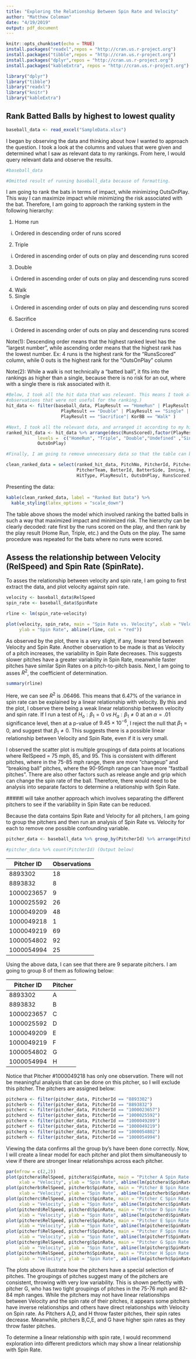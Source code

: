 ```yaml
---
title: "Exploring the Relationship Between Spin Rate and Velocity"
author: "Matthew Coleman"
date: "4/19/2019"
output: pdf_document
---
```


```r
knitr::opts_chunk$set(echo = TRUE)
install.packages("readxl",repos = "http://cran.us.r-project.org")
install.packages("tibble",repos = "http://cran.us.r-project.org")
install.packages("dplyr",repos = "http://cran.us.r-project.org")
install.packages("kableExtra", repos = "http://cran.us.r-project.org")
```

```r
library("dplyr")
library("tibble")
library("readxl")
library("knitr")
library("kableExtra")
```

## Rank Batted Balls by highest to lowest quality

```r
baseball_data <- read_excel("SampleData.xlsx")
```

I began by observing the data and thinking about how I wanted to approach the question. I took a look at the columns and values that were given and determined what I saw as relevant data to my rankings. From here, I would query relevant data and observe the results.

```r
#baseball_data

#Omitted result of running baseball_data because of formatting.
```

I am going to rank the bats in terms of impact, while minimizing OutsOnPlay. This way I can maximize impact while minimizing the risk associated with the bat. Therefore, I am going to approach the ranking system in the following hierarchy:

1. Home run
  i) Ordered in descending order of runs scored
2. Triple
  i) Ordered in ascending order of outs on play and descending runs scored 
3. Double
  i) Ordered in ascending order of outs on play and descending runs scored
4. Walk
5. Single
  i) Ordered in ascending order of outs on play and descending runs scored
6. Sacrifice
  i) Ordered in ascending order of outs on play and descending runs scored
  
Note(1): Descending order means that the highest ranked level has the "largest number", while ascending order means that the highest rank has the lowest number. Ex: 4 runs is the highest rank for the "RunsScored" column, while 0 outs is the highest rank for the "OutsOnPlay" column

Note(2): While a walk is not technically a "batted ball", it fits into the rankings as higher than a single, because there is no risk for an out, where with a single there is risk associated with it.

```r
#Below, I took all the hit data that was relevant. This means I took all the acutal bats (including walks) and discarded of all separate
#observations that were not useful for the ranking.)
hit_data <- filter(baseball_data, PlayResult == "HomeRun" | PlayResult == "Triple" | 
                     PlayResult == "Double" | PlayResult == "Single" | 
                     PlayResult == "Sacrifice"| KorBB == "Walk" )

#Next, I took all the relevant data, and arranged it according to my hierarchy I created.
ranked_hit_data <- hit_data %>% arrange(desc(RunsScored),factor(PlayResult, 
            levels =  c("HomeRun", "Triple", "Double","Undefined" ,"Single", "Sacrifice")), 
            OutsOnPlay)

#Finally, I am going to remove unnecessary data so that the table can be presented.

clean_ranked_data = select(ranked_hit_data, PitchNo, PitcherId, PitcherThrows, 
                           PitcherTeam, BatterId, BatterSide, Inning, KorBB, 
                           HitType, PlayResult, OutsOnPlay, RunsScored)
```

Presenting the data:

```r
kable(clean_ranked_data, label = "Ranked Bat Data") %>%
  kable_styling(latex_options = "scale_down")
```

The table above shows the model which involved ranking the batted balls in such a way that maximized impact and minimized risk. The hierarchy can be clearly decoded: rate first by the runs scored on the play, and then rank by the play result (Home Run, Triple, etc.) and the Outs on the play. The same procedure was repeated for the bats where no runs were scored.

## Assess the relationship between Velocity (RelSpeed) and Spin Rate (SpinRate).

To asses the relationship between velocity and spin rate, I am going to first extract the data, and plot velocity against spin rate.

```r

velocity <- baseball_data$RelSpeed
spin_rate <- baseball_data$SpinRate

rline <- lm(spin_rate~velocity)

```

```r
plot(velocity, spin_rate, main = "Spin Rate vs. Velocity", xlab = "Velocity", 
     ylab = "Spin Rate", abline(rline, col = "red"))

```

As observed by the plot, there is a very slight, if any, linear trend between Velocity and Spin Rate. Another observation to be made is that as Velocity of a pitch increases, the variability in Spin Rate decreases. This suggests slower pitches have a greater variability in Spin Rate, meanwhile faster pitches have similar Spin Rates on a pitch-to-pitch basis. Next, I am going to asses $R^2$, the coefficient of determination.

```r
summary(rline)
```
Here, we can see $R^2$ is .06466. This means that 6.47% of the variance in spin rate can be explained by a linear relationship with velocity. By this and the plot, I observe there being a weak linear relationship between velocity and spin rate. If I run a test of $H_o:\beta_1=0 \:vs\:H_a:\beta_1\neq0$ at an $\alpha=.01$ significance level, then at a p-value of $9.45\times10^{-6}$, I reject the null that $\beta_1=0$, and suggest that $\beta_1\neq0$. This suggests there is a possible linear relationship between Velocity and Spin Rate, even if it is very small.

I observed the scatter plot is multiple groupings of data points at locations where RelSpeed = 75 mph, 85, and 95. This is consistent with different pitches, where in the 75-85 mph range, there are more "changeup" and "breaking ball" pitches, where the 90-95mph range can have more "fastball pitches". There are also other factors such as release angle and grip which can change the spin rate of the ball. Therefore, there would need to be analysis into separate factors to determine a relationship with Spin Rate.

#####I will take another approach which involves separating the different pitchers to see if the variability in Spin Rate can be reduced.

Because the data contains Spin Rate and Velocity for all pitchers, I am going to group the pitchers and then run an analysis of Spin Rate vs. Velocity for each to remove one possible confounding variable.

```r
pitcher_data <- baseball_data %>% group_by(PitcherId) %>% arrange(PitcherId)

#pitcher_data %>% count(PitcherId) (Output below)
```
Pitcher ID    | Observations
------------- | -------------
8893302       | 18
8893832       | 8
1000023657    | 9
1000025592    | 26
1000049209    | 48
1000049218    | 1
1000049219    | 69
1000054802    | 92
1000054994    | 25

Using the above data, I can see that there are 9 separate pitchers. I am going to group 8 of them as following below:


Pitcher ID    | Pitcher
------------- | -------------
8893302       | A
8893832       | B
1000023657    | C
1000025592    | D
1000049209    | E
1000049219    | F
1000054802    | G
1000054994    | H

Notice that Pitcher #1000049218 has only one observation. There will not be meaningful analysis that can be done on this pitcher, so I will exclude this pitcher. The pitchers are assigned below:
```r
pitchera <- filter(pitcher_data, PitcherId == "8893302")
pitcherb <- filter(pitcher_data, PitcherId == "8893832")
pitcherc <- filter(pitcher_data, PitcherId == "1000023657")
pitcherd <- filter(pitcher_data, PitcherId == "1000025592")
pitchere <- filter(pitcher_data, PitcherId == "1000049209")
pitcherf <- filter(pitcher_data, PitcherId == "1000049219")
pitcherg <- filter(pitcher_data, PitcherId == "1000054802")
pitcherh <- filter(pitcher_data, PitcherId == "1000054994")
```
Viewing the data confirms all the group by's have been done correctly. Now, I will create a linear model for each pitcher and plot them simultaneously to view if there are stronger linear relationships across each pitcher. 

```r
par(mfrow = c(2,2))
plot(pitchera$RelSpeed, pitchera$SpinRate, main = "Pitcher A Spin Rate vs Velocity" , 
     xlab = "Velocity", ylab = "Spin Rate", abline(lm(pitchera$SpinRate~pitchera$RelSpeed)))
plot(pitcherb$RelSpeed, pitcherb$SpinRate, main = "Pitcher B Spin Rate vs Velocity" , 
     xlab = "Velocity", ylab = "Spin Rate", abline(lm(pitcherb$SpinRate~pitcherb$RelSpeed)))
plot(pitcherc$RelSpeed, pitcherc$SpinRate, main = "Pitcher C Spin Rate vs Velocity" , 
     xlab = "Velocity", ylab = "Spin Rate", abline(lm(pitcherc$SpinRate~pitcherc$RelSpeed)))
plot(pitcherd$RelSpeed, pitcherd$SpinRate, main = "Pitcher D Spin Rate vs Velocity" , 
     xlab = "Velocity", ylab = "Spin Rate", abline(lm(pitcherd$SpinRate~pitcherd$RelSpeed)))
plot(pitchere$RelSpeed, pitchere$SpinRate, main = "Pitcher E Spin Rate vs Velocity" , 
     xlab = "Velocity", ylab = "Spin Rate", abline(lm(pitchere$SpinRate~pitchere$RelSpeed)))
plot(pitcherf$RelSpeed, pitcherf$SpinRate, main = "Pitcher F Spin Rate vs Velocity" , 
     xlab = "Velocity", ylab = "Spin Rate", abline(lm(pitcherf$SpinRate~pitcherf$RelSpeed)))
plot(pitcherg$RelSpeed, pitcherg$SpinRate, main = "Pitcher G Spin Rate vs Velocity" , 
     xlab = "Velocity", ylab = "Spin Rate", abline(lm(pitcherg$SpinRate~pitcherg$RelSpeed)))
plot(pitcherh$RelSpeed, pitcherh$SpinRate, main = "Pitcher H Spin Rate vs Velocity" , 
     xlab = "Velocity", ylab = "Spin Rate", abline(lm(pitcherh$SpinRate~pitcherh$RelSpeed)))
```

The plots above illustrate how the pitchers have a special selection of pitches. The groupings of pitches suggest many of the pitchers are consistent, throwing with very low variability. This is shown perfectly with pitcher G, who has two tight groupings of pitches in the 75-76 mph and 82-84 mph ranges. While the pitchers may not have linear relationships between Velocity and the spin rate of their pitches, it appears some pitchers have inverse relationships and others have direct relationships with Velocity on Spin rate. As Pitchers A,D, and H throw faster pitches, their spin rates decrease. Meanwhile, pitchers B,C,E, and G have higher spin rates as they throw faster pitches.

To determine a linear relationship with spin rate, I would recommend exploration into different predictors which may show a linear relationship with Spin Rate.